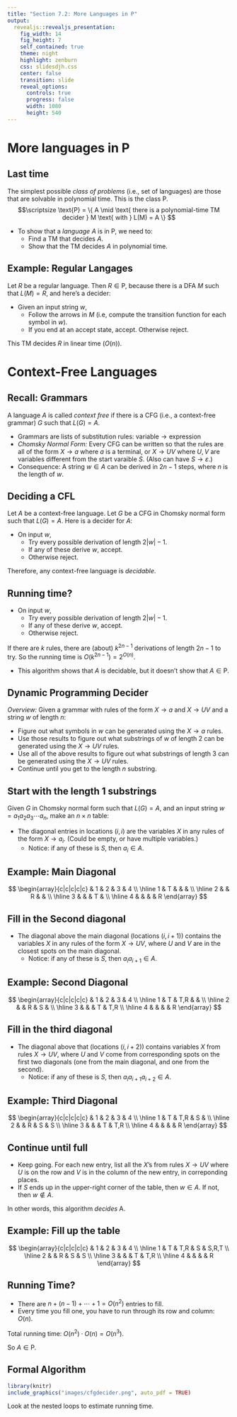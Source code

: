 ```yaml
---
title: "Section 7.2: More Languages in P"
output: 
  revealjs::revealjs_presentation:
    fig_width: 14 
    fig_height: 7
    self_contained: true
    theme: night
    highlight: zenburn
    css: slidesdjh.css
    center: false
    transition: slide
    reveal_options:
      controls: true
      progress: false
      width: 1080
      height: 540
---
```


# More languages in $\text{P}$

## Last time

The simplest possible *class of problems* (i.e., set of languages) are those that are solvable in polynomial time. This is the class $\text{P}$.
$$\scriptsize \text{P} = \{ A \mid \text{ there is a polynomial-time TM decider } M \text{ with } L(M) = A \} $$

- To show that a *language* $A$ is in $\text{P}$, we need to:
    - Find a TM that decides $A$.
    - Show that the TM decides $A$ in polynomial time.

## Example: Regular Langages

Let $R$ be a regular language. Then $R \in \text{P}$, because there is a DFA $M$ such that $L(M) = R$, and here's a decider:

- Given an input string $w$, 
    - Follow the arrows in $M$ (i.e, compute the transition function for each symbol in $w$).
    - If you end at an accept state, accept. Otherwise reject.

This TM decides $R$ in linear time ($O(n)$).

# Context-Free Languages

## Recall: Grammars

A language $A$ is called *context free* if there is a CFG (i.e., a context-free grammar) $G$ such that $L(G) = A$.

- Grammars are lists of substitution rules: $\text{variable} \rightarrow \text{expression}$
- *Chomsky Normal Form:* Every CFG can be written so that the rules are all of the form $X \rightarrow a$ where $a$ is a terminal, or $X \rightarrow UV$ where $U,V$ are variables different from the start varaible $S$. (Also can have $S\rightarrow \varepsilon$.)
- Consequence: A string $w \in A$ can be derived in $2n-1$ steps, where $n$ is the length of $w$.

## Deciding a CFL

Let $A$ be a context-free language. Let $G$ be a CFG in Chomsky normal form such that $L(G)=A$. Here is a decider for $A$:

- On input $w$,
    - Try every possible derivation of length $2|w|-1$.
    - If any of these derive $w$, accept.
    - Otherwise reject.
    
Therefore, any context-free language is *decidable*.

## Running time?

- On input $w$,
    - Try every possible derivation of length $2|w|-1$.
    - If any of these derive $w$, accept.
    - Otherwise reject.

If there are $k$ rules, there are (about) $k^{2n-1}$ derivations of length $2n-1$ to try. So the running time is $O(k^{2n-1}) = 2^{O(n)}$.

- This algorithm shows that $A$ is decidable, but it doesn't show that $A \in \text{P}$.

## Dynamic Programming Decider

*Overview:* Given a grammar with rules of the form $X \rightarrow a$ and $X \rightarrow UV$ and a string $w$ of length $n$:

- Figure out what symbols in $w$ can be generated using the $X \rightarrow a$ rules.
- Use those results to figure out what substrings of $w$ of length 2 can be generated using the $X \rightarrow UV$ rules.
- Use all of the above results to figure out what substrings of length 3 can be generated using the $X \rightarrow UV$ rules.
- Continue until you get to the length $n$ substring.

## Start with the length 1 substrings

Given $G$ in Chomsky normal form such that $L(G)=A$, and an input string $w = a_1a_2a_3\cdots a_n$, make an $n\times n$ table:

- The diagonal entries in locations $(i,i)$ are the variables $X$ in any rules of the form $X \rightarrow a_i$. (Could be empty, or have multiple variables.)
   - Notice: if any of these is $S$, then $a_i \in A$.

## Example: Main Diagonal

\begin{align*}
S &\rightarrow RT && w = \mathtt{baba}\\
R &\rightarrow TR \mid \mathtt{a}\\
T &\rightarrow TR \mid \mathtt{b}
\end{align*}

$$
\begin{array}{c|c|c|c|c}
 & 1 & 2 & 3 & 4  \\ \hline
 1  & T &  & & \\ \hline
 2 &  & R &  & \\ \hline
 3 &  &  &  T &  \\ \hline
 4 &  &  &    & R
\end{array}
$$


## Fill in the Second diagonal

- The diagonal above the main diagonal (locations $(i,i+1)$) contains the variables $X$ in any rules of the form $X \rightarrow UV$, where $U$ and $V$ are in the closest spots on the main diagonal.
   - Notice: if any of these is $S$, then $a_ia_{i+1} \in A$.
   
## Example: Second Diagonal

\begin{align*}
S &\rightarrow RT && w = \mathtt{baba}\\
R &\rightarrow TR \mid \mathtt{a}\\
T &\rightarrow TR \mid \mathtt{b}
\end{align*}

$$
\begin{array}{c|c|c|c|c}
 & 1 & 2 & 3 & 4  \\ \hline
 1  & T & T,R & & \\ \hline
 2 &  & R & S & \\ \hline
 3 &  &  &  T & T,R  \\ \hline
 4 &  &  &    & R
\end{array}
$$

## Fill in the third diagonal

- The diagonal above that (locations $(i, i+2)$) contains variables $X$ from rules $X\rightarrow UV$, where $U$ and $V$ come from corresponding spots on the first two diagonals (one from the main diagonal, and one from the second).
   - Notice: if any of these is $S$, then $a_ia_{i+1}a_{i+2} \in A$.

## Example: Third Diagonal

\begin{align*}
S &\rightarrow RT && w = \mathtt{baba}\\
R &\rightarrow TR \mid \mathtt{a}\\
T &\rightarrow TR \mid \mathtt{b}
\end{align*}

$$
\begin{array}{c|c|c|c|c}
 & 1 & 2 & 3 & 4  \\ \hline
 1  & T & T,R & S & \\ \hline
 2 &  & R & S & S \\ \hline
 3 &  &  &  T & T,R  \\ \hline
 4 &  &  &    & R
\end{array}
$$

## Continue until full

- Keep going. For each new entry, list all the $X$'s from rules $X \rightarrow UV$ where $U$ is on the row and $V$ is in the column of the new entry, in correponding places.
- If $S$ ends up in the upper-right corner of the table, then $w \in A$. If not, then $w \not\in A$.

In other words, this algorithm *decides* A.

## Example: Fill up the table

\begin{align*}
S &\rightarrow RT && w = \mathtt{baba}\\
R &\rightarrow TR \mid \mathtt{a}\\
T &\rightarrow TR \mid \mathtt{b}
\end{align*}

$$
\begin{array}{c|c|c|c|c}
 & 1 & 2 & 3 & 4  \\ \hline
 1  & T & T,R & S & S,R,T \\ \hline
 2 &  & R & S & S \\ \hline
 3 &  &  &  T & T,R  \\ \hline
 4 &  &  &    & R
\end{array}
$$

## Running Time?

- There are $n + (n-1) + \cdots + 1 = O(n^2)$ entries to fill.
- Every time you fill one, you have to run through its row and column: $O(n)$.

Total running time: $O(n^2)\cdot O(n) = O(n^3)$. 

So $A \in \text{P}$.

## Formal Algorithm

```r
library(knitr)
include_graphics("images/cfgdecider.png", auto_pdf = TRUE)
```

Look at the nested loops to estimate running time.
